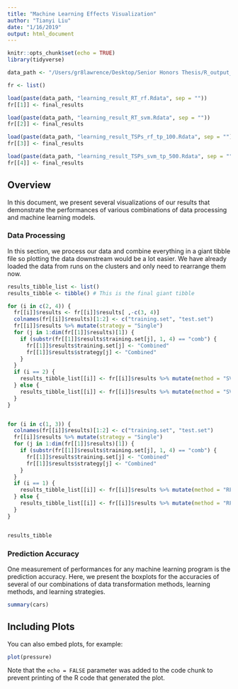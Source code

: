 ```yaml
---
title: "Machine Learning Effects Visualization"
author: "Tianyi Liu"
date: "1/16/2019"
output: html_document
---
```


```r
knitr::opts_chunk$set(echo = TRUE)
library(tidyverse)
```

```r
data_path <- "/Users/gr8lawrence/Desktop/Senior Honors Thesis/R_output_from_cluster/"

fr <- list()

load(paste(data_path, "learning_result_RT_rf.Rdata", sep = ""))
fr[[1]] <- final_results

load(paste(data_path, "learning_result_RT_svm.Rdata", sep = ""))
fr[[2]] <- final_results

load(paste(data_path, "learning_result_TSPs_rf_tp_100.Rdata", sep = ""))
fr[[3]] <- final_results

load(paste(data_path, "learning_result_TSPs_svm_tp_500.Rdata", sep = ""))
fr[[4]] <- final_results
```

## Overview

In this document, we present several visualizations of our results that demonstrate the performances of various combinations of data processing and machine learning models. 

### Data Processing

In this section, we process our data and combine everything in a giant tibble file so plotting the data downstream would be a lot easier. We have already loaded the data from runs on the clusters and only need to rearrange them now.

```r
results_tibble_list <- list()
results_tibble <- tibble() # This is the final giant tibble

for (i in c(2, 4)) {
  fr[[i]]$results <- fr[[i]]$results[ ,-c(3, 4)]
  colnames(fr[[i]]$results)[1:2] <- c("training.set", "test.set")
  fr[[i]]$results %>% mutate(strategy = "Single") 
  for (j in 1:dim(fr[[1]]$results)[1]) {
    if (substr(fr[[1]]$results$training.set[j], 1, 4) == "comb") {
      fr[[1]]$results$training.set[j] <- "Combined"
      fr[[1]]$results$strategy[j] <- "Combined"
    } 
  }
  if (i == 2) {
    results_tibble_list[[i]] <- fr[[i]]$results %>% mutate(method = "SVM", transformation = "Rank")
  } else {
    results_tibble_list[[i]] <- fr[[i]]$results %>% mutate(method = "SVM", transformation = "TSPs")
  }
}


for (i in c(1, 3)) {
  colnames(fr[[i]]$results)[1:2] <- c("training.set", "test.set")
  fr[[i]]$results %>% mutate(strategy = "Single") 
  for (j in 1:dim(fr[[1]]$results)[1]) {
    if (substr(fr[[1]]$results$training.set[j], 1, 4) == "comb") {
      fr[[1]]$results$training.set[j] <- "Combined"
      fr[[1]]$results$strategy[j] <- "Combined"
    } 
  }
  if (i == 1) {
    results_tibble_list[[i]] <- fr[[i]]$results %>% mutate(method = "RF", transformation = "Rank")
  } else {
    results_tibble_list[[i]] <- fr[[i]]$results %>% mutate(method = "RF", transformation = "TSPs")
  }
}


results_tibble
```

### Prediction Accuracy

One measurement of performances for any machine learning program is the prediction accuracy. Here, we present the boxplots for the accuracies of several of our combinations of data transformation methods, learning methods, and  learning strategies.

```r

summary(cars)
```

## Including Plots

You can also embed plots, for example:

```r
plot(pressure)
```

Note that the `echo = FALSE` parameter was added to the code chunk to prevent printing of the R code that generated the plot.
